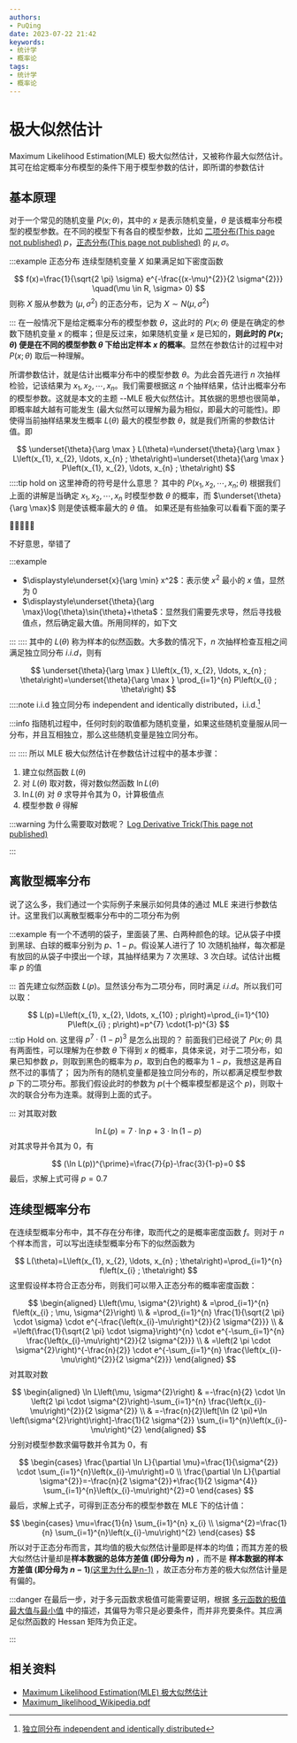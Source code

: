 ```yaml
---
authors:
- PuQing
date: 2023-07-22 21:42
keywords:
- 统计学
- 概率论
tags:
- 统计学
- 概率论
---
```

# 极大似然估计

Maximum Likelihood Estimation(MLE) 极大似然估计，又被称作最大似然估计。其可在给定概率分布模型的条件下用于模型参数的估计，即所谓的参数估计

## 基本原理

对于一个常见的随机变量 $P(x;\theta)$，其中的 $x$ 是表示随机变量，$\theta$ 是该概率分布模型的模型参数。在不同的模型下有各自的模型参数，比如 [二项分布(This page not published)](./404) $p$，[正态分布(This page not published)](./404) 的 $\mu,\sigma$。

:::example 正态分布
连续型随机变量 $X$ 如果满足如下密度函数


<!--truncate-->
$$
f(x)=\frac{1}{\sqrt{2 \pi} \sigma} e^{-\frac{(x-\mu)^{2}}{2 \sigma^{2}}} \quad(\mu \in R, \sigma> 0)
$$
则称 $X$ 服从参数为 $(\mu,\sigma^2)$ 的正态分布，记为 $X\sim N(\mu,\sigma^2)$

:::
在一般情况下是给定概率分布的模型参数 $\theta$，这此时的 $P(x;\theta)$ 便是在确定的参数下随机变量 $x$ 的概率；但是反过来，如果随机变量 $x$ 是已知的，**则此时的 $P(x;\theta)$ 便是在不同的模型参数 $\theta$ 下给出定样本 $x$ 的概率**。显然在参数估计的过程中对 $P(x;\theta)$ 取后一种理解。

所谓参数估计，就是估计出概率分布中的模型参数 $\theta$。为此会首先进行 $n$ 次抽样检验，记该结果为 $x_1,x_2,\cdots,x_n$。我们需要根据这 $n$ 个抽样结果，估计出概率分布的模型参数。这就是本文的主题 --MLE 极大似然估计。其依据的思想也很简单，即概率越大越有可能发生 (最大似然可以理解为最为相似，即最大的可能性)。即使得当前抽样结果发生概率 $L(\theta)$ 最大的模型参数 $\theta$，就是我们所需的参数估计值。即

$$
\underset{\theta}{\arg \max } L(\theta)=\underset{\theta}{\arg \max } L\left(x_{1}, x_{2}, \ldots, x_{n} ; \theta\right)=\underset{\theta}{\arg \max } P\left(x_{1}, x_{2}, \ldots, x_{n} ; \theta\right)
$$
::::tip hold on 这里神奇的符号是什么意思？
其中的 $P(x_1,x_2,\cdots,x_n;\theta)$ 根据我们上面的讲解是当确定 $x_1,x_2,\cdots,x_n$ 时模型参数 $\theta$ 的概率，而 $\underset{\theta}{\arg \max}$ 则是使该概率最大的 $\theta$ 值。
如果还是有些抽象可以看看下面的栗子

🌰🌰🌰🌰🌰

不好意思，举错了

:::example

- $\displaystyle\underset{x}{\arg \min} x^2$：表示使 $x^2$ 最小的 $x$ 值，显然为 $0$
- $\displaystyle\underset{\theta}{\arg \max}\log{\theta}\sin{\theta}+\theta$：显然我们需要先求导，然后寻找极值点，然后确定最大值。所用同样的，如下文

:::
::::
其中的 $L(\theta)$ 称为样本的似然函数。大多数的情况下，$n$ 次抽样检查互相之间满足独立同分布 $i.i.d$，则有

$$
\underset{\theta}{\arg \max } L\left(x_{1}, x_{2}, \ldots, x_{n} ; \theta\right)=\underset{\theta}{\arg \max } \prod_{i=1}^{n} P\left(x_{i} ; \theta\right)
$$
::::note i.i.d
独立同分布 independent and identically distributed，i.i.d.[^1]

:::info
指随机过程中，任何时刻的取值都为随机变量，如果这些随机变量服从同一分布，并且互相独立，那么这些随机变量是独立同分布。


:::
::::
所以 MLE 极大似然估计在参数估计过程中的基本步骤：

1. 建立似然函数 $L(\theta)$
2. 对 $L(\theta)$ 取对数，得对数似然函数 $\ln L(\theta)$
3. $\ln L(\theta)$ 对 $\theta$ 求导并令其为 $0$，计算极值点
4. 模型参数 $\theta$ 得解

:::warning 为什么需要取对数呢？
[Log Derivative Trick(This page not published)](./404)

:::
## 离散型概率分布

说了这么多，我们通过一个实际例子来展示如何具体的通过 MLE 来进行参数估计。这里我们以离散型概率分布中的二项分布为例

:::example
有一个不透明的袋子，里面装了黑、白两种颜色的球。记从袋子中摸到黑球、白球的概率分别为 $p$、$1-p$。假设某人进行了 $10$ 次随机抽样，每次都是有放回的从袋子中摸出一个球，其抽样结果为 $7$ 次黑球、$3$ 次白球。试估计出概率 $p$ 的值

:::
首先建立似然函数 $L(p)$。显然该分布为二项分布，同时满足 $i.i.d$。所以我们可以取：

$$
L(p)=L\left(x_{1}, x_{2}, \ldots, x_{10} ; p\right)=\prod_{i=1}^{10} P\left(x_{i} ; p\right)=p^{7} \cdot(1-p)^{3}
$$
:::tip Hold on. 这里得 $p^7\cdot (1-p)^3$ 是怎么出现的？
前面我们已经说了 $P(x;\theta)$ 具有两面性，可以理解为在参数 $\theta$ 下得到 $x$ 的概率，具体来说，对于二项分布，如果已知参数 $p$，则取到黑色的概率为 $p$，取到白色的概率为 $1-p$，我想这是再自然不过的事情了；
因为所有的随机变量都是独立同分布的，所以都满足模型参数 $p$ 下的二项分布。那我们假设此时的参数为 $p$(十个概率模型都是这个 $p$)，则取十次的联合分布为连乘。就得到上面的式子。

:::
对其取对数

$$
\ln L(p)=7 \cdot \ln p+3 \cdot \ln (1-p)
$$
对其求导并令其为 $0$，有

$$
(\ln L(p))^{\prime}=\frac{7}{p}-\frac{3}{1-p}=0
$$
最后，求解上式可得 $p=0.7$

## 连续型概率分布

在连续型概率分布中，其不存在分布律，取而代之的是概率密度函数 $f$。则对于 $n$ 个样本而言，可以写出连续型概率分布下的似然函数为

$$
L(\theta)=L\left(x_{1}, x_{2}, \ldots, x_{n} ; \theta\right)=\prod_{i=1}^{n} f\left(x_{i} ; \theta\right)
$$
这里假设样本符合正态分布，则我们可以带入正态分布的概率密度函数：

$$
\begin{aligned}
L\left(\mu, \sigma^{2}\right) & =\prod_{i=1}^{n} f\left(x_{i} ; \mu, \sigma^{2}\right) \\
& =\prod_{i=1}^{n} \frac{1}{\sqrt{2 \pi} \cdot \sigma} \cdot e^{-\frac{\left(x_{i}-\mu\right)^{2}}{2 \sigma^{2}}} \\
& =\left(\frac{1}{\sqrt{2 \pi} \cdot \sigma}\right)^{n} \cdot e^{-\sum_{i=1}^{n} \frac{\left(x_{i}-\mu\right)^{2}}{2 \sigma^{2}}} \\
& =\left(2 \pi \cdot \sigma^{2}\right)^{-\frac{n}{2}} \cdot e^{-\sum_{i=1}^{n} \frac{\left(x_{i}-\mu\right)^{2}}{2 \sigma^{2}}}
\end{aligned}
$$
对其取对数

$$
\begin{aligned}
\ln L\left(\mu, \sigma^{2}\right) & =-\frac{n}{2} \cdot \ln \left(2 \pi \cdot \sigma^{2}\right)-\sum_{i=1}^{n} \frac{\left(x_{i}-\mu\right)^{2}}{2 \sigma^{2}} \\
& =-\frac{n}{2}\left[\ln (2 \pi)+\ln \left(\sigma^{2}\right)\right]-\frac{1}{2 \sigma^{2}} \sum_{i=1}^{n}\left(x_{i}-\mu\right)^{2}
\end{aligned}
$$
分别对模型参数求偏导数并令其为 $0$，有

$$
\begin{cases}
\frac{\partial \ln L}{\partial \mu}=\frac{1}{\sigma^{2}} \cdot \sum_{i=1}^{n}\left(x_{i}-\mu\right)=0 \\
\frac{\partial \ln L}{\partial \sigma^{2}}=-\frac{n}{2 \sigma^{2}}+\frac{1}{2 \sigma^{4}} \sum_{i=1}^{n}\left(x_{i}-\mu\right)^{2}=0
\end{cases}
$$
最后，求解上式子，可得到正态分布的模型参数在 MLE 下的估计值：

$$
\begin{cases}
\mu=\frac{1}{n} \sum_{i=1}^{n} x_{i} \\
\sigma^{2}=\frac{1}{n} \sum_{i=1}^{n}\left(x_{i}-\mu\right)^{2}
\end{cases}
$$
所以对于正态分布而言，其均值的极大似然估计量即是样本的均值；而其方差的极大似然估计量却是**样本数据的总体方差值 (即分母为 $n$)** ，而不是 **样本数据的样本方差值 (即分母为 $n-1$)**[(这里为什么是n-1)](./8f979ab4#%5E187511) ，故正态分布方差的极大似然估计量是有偏的。

:::danger
在最后一步，对于多元函数求极值可能需要证明，根据 [多元函数的极值 最大值与最小值](./8145550f) 中的描述，其偏导为零只是必要条件，而并非充要条件。其应满足似然函数的 $\mathrm{Hessan}$ 矩阵为负正定。

:::
## 相关资料

- [Maximum Likelihood Estimation(MLE) 极大似然估计](https://zhuanlan.zhihu.com/p/163258672)
- [Maximum_likelihood_Wikipedia.pdf](https://www.ccs.neu.edu/home/vip/teach/MLcourse/3_generative_models/lecture_notes/Maximum_likelihood_Wikipedia.pdf)

[^1]: [独立同分布 independent and identically distributed](https://zhuanlan.zhihu.com/p/52530189)
